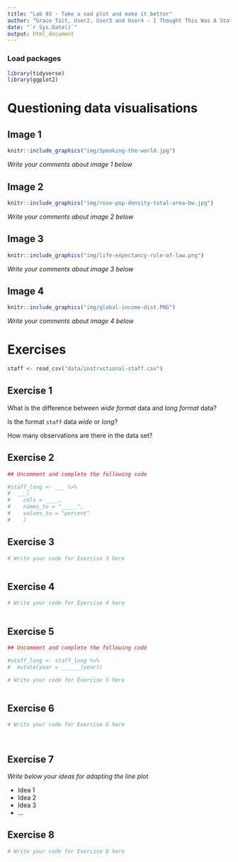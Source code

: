 ```yaml
---
title: "Lab 03 - Take a sad plot and make it better"
author: "Grace Tait, User2, User3 and User4 - I Thought This Was A Stats Course"
date: "`r Sys.Date()`"
output: html_document
---
```


### Load packages

```r
library(tidyverse)
library(ggplot2)
```

# Questioning data visualisations

## Image 1

```r
knitr::include_graphics("img/Speaking-the-world.jpg")
```

*Write your comments about image 1 below*

## Image 2

```r
knitr::include_graphics("img/rose-pop-density-total-area-bw.jpg")
```

*Write your comments about image 2 below*

## Image 3

```r
knitr::include_graphics("img/life-expectancy-rule-of-law.png")
```

*Write your comments about image 3 below*

## Image 4

```r
knitr::include_graphics("img/global-income-dist.PNG")
```

*Write your comments about image 4 below*

# Exercises

```r
staff <- read_csv("data/instructional-staff.csv")
```

## Exercise 1

What is the difference between *wide format* data and *long format* data?

Is the format `staff` data *wide* or *long*?

How many observations are there in the data set?

## Exercise 2

```r
## Uncomment and complete the following code

#staff_long <- ___ %>%
#  ___(
#    cols = ____, 
#    names_to = "_____",
#    values_to = "percent"
#    )

```

## Exercise 3

```r
# Write your code for Exercise 3 here



```

## Exercise 4

```r
# Write your code for Exercise 4 here



```

## Exercise 5

```r
## Uncomment and complete the following code

#staff_long <- staff_long %>%
#  mutate(year = ______(year))
```

```r
# Write your code for Exercise 5 here



```

## Exercise 6

```r
# Write your code for Exercise 6 here




```

## Exercise 7

*Write below your ideas for adapting the line plot*

-   Idea 1
-   Idea 2
-   Idea 3
-   ...

## Exercise 8

```r
# Write your code for Exercise 8 here



```
